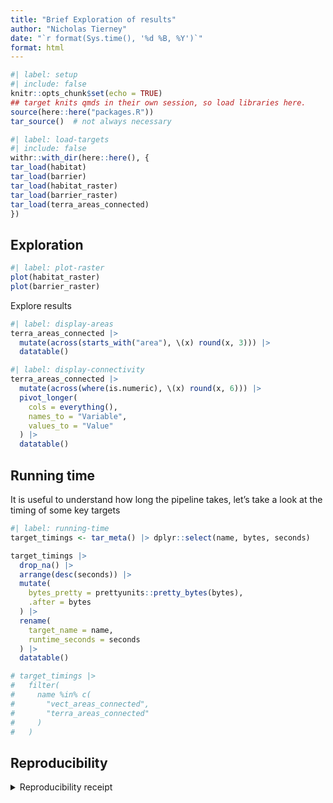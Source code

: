 ```yaml
---
title: "Brief Exploration of results"
author: "Nicholas Tierney"
date: "`r format(Sys.time(), '%d %B, %Y')`"
format: html
---
```


```r
#| label: setup
#| include: false
knitr::opts_chunk$set(echo = TRUE)
## target knits qmds in their own session, so load libraries here.
source(here::here("packages.R"))
tar_source()  # not always necessary
```

```r
#| label: load-targets
#| include: false
withr::with_dir(here::here(), {
tar_load(habitat)
tar_load(barrier)
tar_load(habitat_raster)
tar_load(barrier_raster)
tar_load(terra_areas_connected)
})
```

## Exploration

```r
#| label: plot-raster
plot(habitat_raster)
plot(barrier_raster)
```

Explore results

```r
#| label: display-areas
terra_areas_connected |> 
  mutate(across(starts_with("area"), \(x) round(x, 3))) |> 
  datatable()
```

```r
#| label: display-connectivity
terra_areas_connected |> 
  mutate(across(where(is.numeric), \(x) round(x, 6))) |> 
  pivot_longer(
    cols = everything(),
    names_to = "Variable",
    values_to = "Value"
  ) |> 
  datatable()
```

## Running time

It is useful to understand how long the pipeline takes, let's take a look at the timing of some key targets

```r
#| label: running-time
target_timings <- tar_meta() |> dplyr::select(name, bytes, seconds)

target_timings |> 
  drop_na() |> 
  arrange(desc(seconds)) |> 
  mutate(
    bytes_pretty = prettyunits::pretty_bytes(bytes),
    .after = bytes
  ) |> 
  rename(
    target_name = name,
    runtime_seconds = seconds
  ) |> 
  datatable()

# target_timings |> 
#   filter(
#     name %in% c(
#       "vect_areas_connected",
#       "terra_areas_connected"
#     )
#   )
```


## Reproducibility

<details><summary>Reproducibility receipt</summary>

```r
## datetime
Sys.time()

## repository
if(requireNamespace('git2r', quietly = TRUE)) {
  git2r::repository()
} else {
  c(
    system2("git", args = c("log", "--name-status", "-1"), stdout = TRUE),
    system2("git", args = c("remote", "-v"), stdout = TRUE)
  )
}

## session info
sessionInfo()
```

</details>
